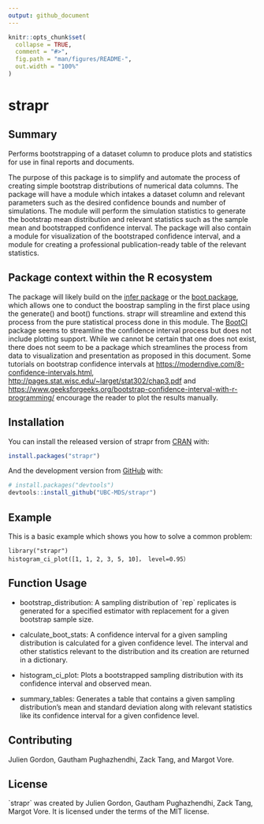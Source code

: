 ```yaml
---
output: github_document
---
```


<!-- README.md is generated from README.Rmd. Please edit that file -->

```r
knitr::opts_chunk$set(
  collapse = TRUE,
  comment = "#>",
  fig.path = "man/figures/README-",
  out.width = "100%"
)
```

# strapr

<!-- badges: start -->

<!-- badges: end -->

## Summary

Performs bootstrapping of a dataset column to produce plots and statistics for use in final reports and documents.

The purpose of this package is to simplify and automate the process of creating simple bootstrap distributions of numerical data columns. The package will have a module which intakes a dataset column and relevant parameters such as the desired confidence bounds and number of simulations. The module will perform the simulation statistics to generate the bootstrap mean distribution and relevant statistics such as the sample mean and bootstrapped confidence interval. The package will also contain a module for visualization of the bootstraped confidence interval, and a module for creating a professional publication-ready table of the relevant statistics.

## **Package context within the R ecosystem**

The package will likely build on the [infer package](https://cran.r-project.org/web/packages/infer/index.html) or the [boot package](https://cran.r-project.org/web/packages/boot/), which allows one to conduct the boostrap sampling in the first place using the generate() and boot() functions. strapr will streamline and extend this process from the pure statistical process done in this module. The [BootCI](https://rdrr.io/cran/DescTools/man/BootCI.html) package seems to streamline the confidence interval process but does not include plotting support. While we cannot be certain that one does not exist, there does not seem to be a package which streamlines the process from data to visualization and presentation as proposed in this document. Some tutorials on bootstrap confidence intervals at <https://moderndive.com/8-confidence-intervals.html>, <http://pages.stat.wisc.edu/~larget/stat302/chap3.pdf> and <https://www.geeksforgeeks.org/bootstrap-confidence-interval-with-r-programming/> encourage the reader to plot the results manually.

## Installation

You can install the released version of strapr from [CRAN](https://CRAN.R-project.org) with:

``` r
install.packages("strapr")
```

And the development version from [GitHub](https://github.com/) with:

``` r
# install.packages("devtools")
devtools::install_github("UBC-MDS/strapr")
```

## Example

This is a basic example which shows you how to solve a common problem:

    library("strapr")
    histogram_ci_plot([1, 1, 2, 3, 5, 10]， level=0.95）

## Function Usage

-   bootstrap_distribution: A sampling distribution of \`rep\` replicates is generated for a specified estimator with replacement for a given bootstrap sample size.

-   calculate_boot_stats: A confidence interval for a given sampling distribution is calculated for a given confidence level. The interval and other statistics relevant to the distribution and its creation are returned in a dictionary.

-   histogram_ci_plot: Plots a bootstrapped sampling distribution with its confidence interval and observed mean.

-   summary_tables: Generates a table that contains a given sampling distribution's mean and standard deviation along with relevant statistics like its confidence interval for a given confidence level.

## Contributing

Julien Gordon, Gautham Pughazhendhi, Zack Tang, and Margot Vore.

## License

\`strapr\` was created by Julien Gordon, Gautham Pughazhendhi, Zack Tang, Margot Vore. It is licensed under the terms of the MIT license.
